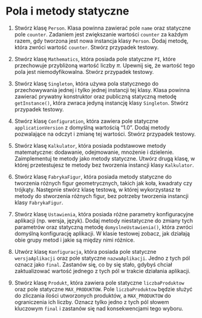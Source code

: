 # Pola i metody statyczne

1. Stwórz klasę `Person`. Klasa powinna zawierać pole `name` oraz statyczne pole `counter`. Zadaniem jest zwiększanie wartości `counter` za każdym razem, gdy tworzona jest nowa instancja klasy `Person`. Dodaj metodę, która zwróci wartość `counter`. Stwórz przypadek testowy.

2. Stwórz klasę `Mathematics`, która posiada pole statyczne `PI`, które przechowuje przybliżoną wartość liczby $\pi$. Upewnij się, że wartość tego pola jest niemodyfikowalna. Stwórz przypadek testowy.

3. Stwórz klasę `Singleton`, która używa pola statycznego do przechowywania jednej i tylko jednej instancji tej klasy. Klasa powinna zawierać prywatny konstruktor oraz publiczną statyczną metodę `getInstance()`, która zwraca jedyną instancję klasy `Singleton`. Stwórz przypadek testowy.

4. Stwórz klasę `Configuration`, która zawiera pole statyczne `applicationVersion` z domyślną wartością "1.0". Dodaj metody pozwalające na odczyt i zmianę tej wartości. Stwórz przypadek testowy.

5. Stwórz klasę `Kalkulator`, która posiada podstawowe metody matematyczne: dodawanie, odejmowanie, mnożenie i dzielenie. Zaimplementuj te metody jako metody statyczne. Utwórz drugą klasę, w której przetestujesz te metody bez tworzenia instancji klasy `Kalkulator`. 

6. Stwórz klasę `FabrykaFigur`, która posiada metody statyczne do tworzenia różnych figur geometrycznych, takich jak koła, kwadraty czy trójkąty. Następnie stwórz klasę testową, w której wykorzystasz te metody do stworzenia różnych figur, bez potrzeby tworzenia instancji klasy `FabrykaFigur`.

7. Stwórz klasę `Ustawienia`, która posiada różne parametry konfiguracyjne aplikacji (np. wersja, język). Dodaj metody niestatyczne do zmiany tych parametrów oraz statyczną metodę `domyslneUstawienia()`, która zwróci domyślną konfigurację aplikacji. W klasie testowej zobacz, jak działają obie grupy metod i jakie są między nimi różnice.

8. Utwórz klasę `Konfiguracja`, która posiada pole statyczne `wersjaAplikacji` oraz pole statyczne `nazwaAplikacji`. Jedno z tych pól oznacz jako `final`. Zastanów się, co by się stało, gdybyś chciał zaktualizować wartość jednego z tych pól w trakcie działania aplikacji.

9. Stwórz klasę `Produkt`, która zawiera pole statyczne `liczbaProduktow` oraz pole statyczne `MAX_PRODUKTOW`. Pole `liczbaProduktow` będzie służyć do zliczania ilości utworzonych produktów, a `MAX_PRODUKTOW` do ograniczenia ich liczby. Oznacz tylko jedno z tych pól słowem kluczowym `final` i zastanów się nad konsekwencjami tego wyboru.